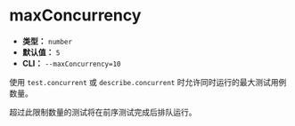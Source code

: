 # maxConcurrency

- **类型：** `number`
- **默认值：** `5`
- **CLI：** `--maxConcurrency=10`

使用 `test.concurrent` 或 `describe.concurrent` 时允许同时运行的最大测试用例数量。

超过此限制数量的测试将在前序测试完成后排队运行。

